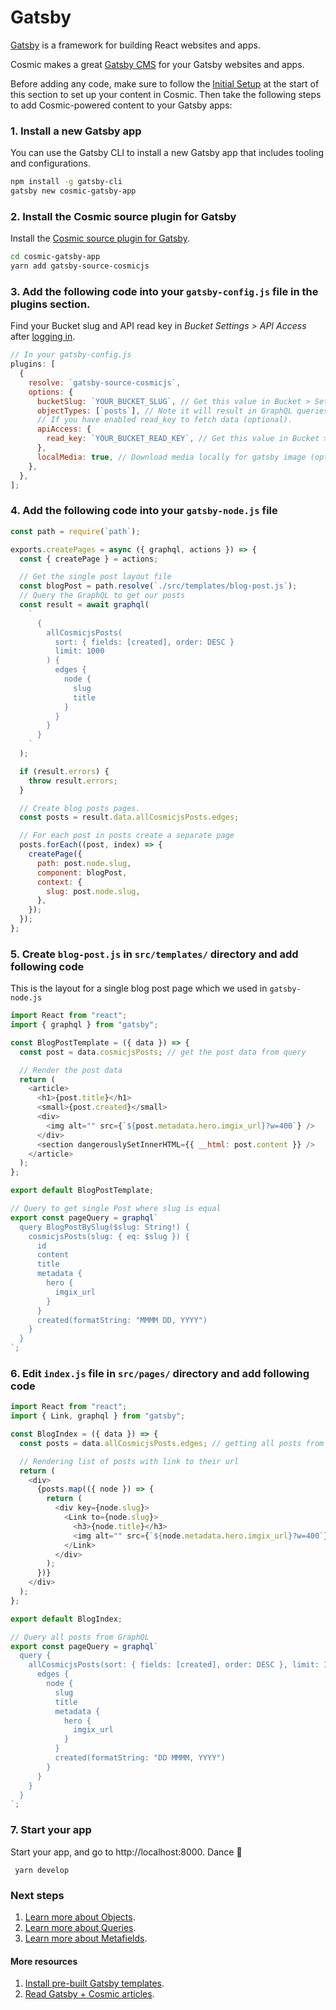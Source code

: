 # Gatsby

[Gatsby](https://gatsbyjs.org/) is a framework for building React websites and apps.

Cosmic makes a great [Gatsby CMS](https://www.cosmicjs.com/knowledge-base/gatsby-cms) for your Gatsby websites and apps.

Before adding any code, make sure to follow the [Initial Setup](/guides/initial-setup) at the start of this section to set up your content in Cosmic. Then take the following steps to add Cosmic-powered content to your Gatsby apps:

### 1. Install a new Gatsby app

You can use the Gatsby CLI to install a new Gatsby app that includes tooling and configurations.

```bash
npm install -g gatsby-cli
gatsby new cosmic-gatsby-app
```

### 2. Install the Cosmic source plugin for Gatsby

Install the [Cosmic source plugin for Gatsby](https://www.npmjs.com/package/gatsby-source-cosmicjs).

```bash
cd cosmic-gatsby-app
yarn add gatsby-source-cosmicjs
```

### 3. Add the following code into your `gatsby-config.js` file in the plugins section.

Find your Bucket slug and API read key in <i>Bucket Settings > API Access</i> after [logging in](https://app.cosmicjs.com).

```javascript
// In your gatsby-config.js
plugins: [
  {
    resolve: `gatsby-source-cosmicjs`,
    options: {
      bucketSlug: `YOUR_BUCKET_SLUG`, // Get this value in Bucket > Settings
      objectTypes: [`posts`], // Note it will result in GraphQL queries (allCosmicjsPosts, cosmicjsPosts)
      // If you have enabled read_key to fetch data (optional).
      apiAccess: {
        read_key: `YOUR_BUCKET_READ_KEY`, // Get this value in Bucket > Settings
      },
      localMedia: true, // Download media locally for gatsby image (optional)
    },
  },
];
```

### 4. Add the following code into your `gatsby-node.js` file

```javascript
const path = require(`path`);

exports.createPages = async ({ graphql, actions }) => {
  const { createPage } = actions;

  // Get the single post layout file
  const blogPost = path.resolve(`./src/templates/blog-post.js`);
  // Query the GraphQL to get our posts
  const result = await graphql(
    `
      {
        allCosmicjsPosts(
          sort: { fields: [created], order: DESC }
          limit: 1000
        ) {
          edges {
            node {
              slug
              title
            }
          }
        }
      }
    `
  );

  if (result.errors) {
    throw result.errors;
  }

  // Create blog posts pages.
  const posts = result.data.allCosmicjsPosts.edges;

  // For each post in posts create a separate page
  posts.forEach((post, index) => {
    createPage({
      path: post.node.slug,
      component: blogPost,
      context: {
        slug: post.node.slug,
      },
    });
  });
};
```

### 5. Create `blog-post.js` in `src/templates/` directory and add following code

This is the layout for a single blog post page which we used in `gatsby-node.js`

```javascript
import React from "react";
import { graphql } from "gatsby";

const BlogPostTemplate = ({ data }) => {
  const post = data.cosmicjsPosts; // get the post data from query

  // Render the post data
  return (
    <article>
      <h1>{post.title}</h1>
      <small>{post.created}</small>
      <div>
        <img alt="" src={`${post.metadata.hero.imgix_url}?w=400`} />
      </div>
      <section dangerouslySetInnerHTML={{ __html: post.content }} />
    </article>
  );
};

export default BlogPostTemplate;

// Query to get single Post where slug is equal
export const pageQuery = graphql`
  query BlogPostBySlug($slug: String!) {
    cosmicjsPosts(slug: { eq: $slug }) {
      id
      content
      title
      metadata {
        hero {
          imgix_url
        }
      }
      created(formatString: "MMMM DD, YYYY")
    }
  }
`;
```

### 6. Edit `index.js` file in `src/pages/` directory and add following code

```javascript
import React from "react";
import { Link, graphql } from "gatsby";

const BlogIndex = ({ data }) => {
  const posts = data.allCosmicjsPosts.edges; // getting all posts from query

  // Rendering list of posts with link to their url
  return (
    <div>
      {posts.map(({ node }) => {
        return (
          <div key={node.slug}>
            <Link to={node.slug}>
              <h3>{node.title}</h3>
              <img alt="" src={`${node.metadata.hero.imgix_url}?w=400`} />
            </Link>
          </div>
        );
      })}
    </div>
  );
};

export default BlogIndex;

// Query all posts from GraphQL
export const pageQuery = graphql`
  query {
    allCosmicjsPosts(sort: { fields: [created], order: DESC }, limit: 1000) {
      edges {
        node {
          slug
          title
          metadata {
            hero {
              imgix_url
            }
          }
          created(formatString: "DD MMMM, YYYY")
        }
      }
    }
  }
`;
```

### 7. Start your app

Start your app, and go to http://localhost:8000. Dance 🎉

```
 yarn develop
```

### Next steps

1. [Learn more about Objects](/api-reference/objects).
2. [Learn more about Queries](/api-reference/queries).
3. [Learn more about Metafields](/api-reference/metafields).

#### More resources

1. [Install pre-built Gatsby templates](https://www.cosmicjs.com/apps?languages=Gatsby).
2. [Read Gatsby + Cosmic articles](https://www.cosmicjs.com/articles?q=Gatsby).
